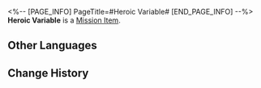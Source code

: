 <%-- [PAGE_INFO]
PageTitle=#Heroic Variable#
[END_PAGE_INFO] --%>
{{Item Infobox
|id          = 150088
|image       = Item Heroic Variable.png{{subst:void|<!--$UPLOAD:<<SpriteOutput/ItemFigures/150086.png>-<Item Heroic Variable.png>-<Item Icons>>-->}}
|type        = Mission Item
|invCategory = Missions
|rarity      = 4
|effect      = 
|description = A minute "variable" of the world, born from the brand-new structure born after the Era Nova.<br />Each time you gaze at it, memories surge like a tide &mdash; as if a fragment of Amphoreus's years lies sealed within.<br />It might help you in a time you've not yet reached.
}}
{{Description|''"Is it the legend-writers who become heroes, or must one first become a hero to write legends?"''}}
'''Heroic Variable''' is a [[Mission Item]].

==Other Languages==
{{Other Languages
|en   = Heroic Variable
|zhs  = 英雄变量
|zht  = 英雄變量
|ja   = 英雄の変数
|ko   = 영웅 변수
|es   = Variable heroica
|fr   = Variable héroïque
|ru   = Переменная героя
|th   = ตัวแปรวีรชน
|vi   = Biến Số Anh Hùng
|de   = Heldenvariable
|id   = Variabel Pahlawan
|pt   = Variável Heroica
}}

==Change History==
{{Change History|3.4}}